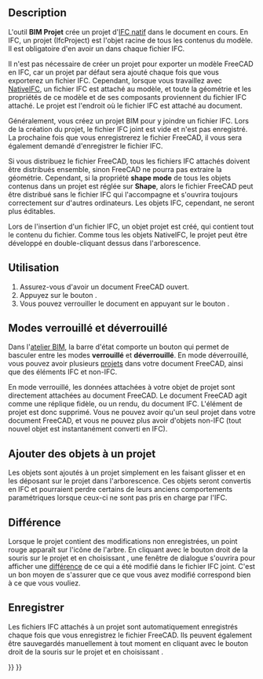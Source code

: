 <languages/>

{{Docnav/fr
|[[BIM_Sketch/fr|Esquisse]]
|[[Arch_Site/fr|Site]]
|[[BIM_Workbench/fr|Atelier BIM]]
|IconL=BIM_Sketch.svg
|IconR=Arch_Site.svg
|IconC=Workbench_BIM.svg
}}

{{GuiCommand/fr
|Name=BIM Project
|Name/fr=BIM Projet
|MenuLocation=3D/BIM → Projet
|Workbenches=[[BIM_Workbench/fr|BIM]]
|Shortcut=
|SeeAlso=
}}

==Description==

L'outil '''BIM Projet''' crée un projet d'[[NativeIFC/fr|IFC natif]] dans le document en cours. En IFC, un projet (IfcProject) est l'objet racine de tous les contenus du modèle. Il est obligatoire d'en avoir un dans chaque fichier IFC.

Il n'est pas nécessaire de créer un projet pour exporter un modèle FreeCAD en IFC, car un projet par défaut sera ajouté chaque fois que vous exporterez un fichier IFC. Cependant, lorsque vous travaillez avec [[NativeIFC/fr|NativeIFC]], un fichier IFC est attaché au modèle, et toute la géométrie et les propriétés de ce modèle et de ses composants proviennent du fichier IFC attaché. Le projet est l'endroit où le fichier IFC est attaché au document.

Généralement, vous créez un projet BIM pour y joindre un fichier IFC. Lors de la création du projet, le fichier IFC joint est vide et n'est pas enregistré. La prochaine fois que vous enregistrerez le fichier FreeCAD, il vous sera également demandé d'enregistrer le fichier IFC.

Si vous distribuez le fichier FreeCAD, tous les fichiers IFC attachés doivent être distribués ensemble, sinon FreeCAD ne pourra pas extraire la géométrie. Cependant, si la propriété '''shape mode''' de tous les objets contenus dans un projet est réglée sur '''Shape''', alors le fichier FreeCAD peut être distribué sans le fichier IFC qui l'accompagne et s'ouvrira toujours correctement sur d'autres ordinateurs. Les objets IFC, cependant, ne seront plus éditables.

Lors de l'insertion d'un fichier IFC, un objet projet est créé, qui contient tout le contenu du fichier. Comme tous les objets NativeIFC, le projet peut être développé en double-cliquant dessus dans l'arborescence.

<span id="Usage"></span>
==Utilisation==

# Assurez-vous d'avoir un document FreeCAD ouvert.
# Appuyez sur le bouton {{Button|[[Image:BIM_Project.svg|16px]] [[BIM_Project/fr|Projet]]}}.
# Vous pouvez verrouiller le document en appuyant sur le bouton {{Button|[[Image:IFC.svg|16px]] [[NativeIFC/fr#Modes_verrouillé_et_déverrouillé|Verrouiller en IFC]]}}.

<span id="Locked_and_unlocked_mode"></span>
== Modes verrouillé et déverrouillé ==

Dans l'[[BIM_Workbench/fr|atelier BIM]], la barre d'état comporte un bouton {{Button|[[Image:IFC.svg|16px]] [[Mode verrouillé|Verrouiller en IFC]]}} qui permet de basculer entre les modes '''verrouillé''' et '''déverrouillé'''. En mode déverrouillé, vous pouvez avoir plusieurs [[BIM_Project/fr|projets]] dans votre document FreeCAD, ainsi que des éléments IFC et non-IFC.

En mode verrouillé, les données attachées à votre objet de projet sont directement attachées au document FreeCAD. Le document FreeCAD agit comme une réplique fidèle, ou un rendu, du document IFC. L'élément de projet est donc supprimé. Vous ne pouvez avoir qu'un seul projet dans votre document FreeCAD, et vous ne pouvez plus avoir d'objets non-IFC (tout nouvel objet est instantanément converti en IFC).

<span id="Adding_objects_to_a_project"></span>
==Ajouter des objets à un projet==

Les objets sont ajoutés à un projet simplement en les faisant glisser et en les déposant sur le projet dans l'arborescence. Ces objets seront convertis en IFC et pourraient perdre certains de leurs anciens comportements paramétriques lorsque ceux-ci ne sont pas pris en charge par l'IFC.

<span id="Diff"></span>
==Différence==

Lorsque le projet contient des modifications non enregistrées, un point rouge apparaît sur l'icône de l'arbre. En cliquant avec le bouton droit de la souris sur le projet et en choisissant {{MenuCommand|IFC → Différence}}, une fenêtre de dialogue s'ouvrira pour afficher une [https://fr.wikipedia.org/wiki/Diff différence] de ce qui a été modifié dans le fichier IFC joint. C'est un bon moyen de s'assurer que ce que vous avez modifié correspond bien à ce que vous vouliez.

<span id="Saving"></span>
==Enregistrer==

Les fichiers IFC attachés à un projet sont automatiquement enregistrés chaque fois que vous enregistrez le fichier FreeCAD. Ils peuvent également être sauvegardés manuellement à tout moment en cliquant avec le bouton droit de la souris sur le projet et en choisissant {{MenuCommand|IFC → Enregistrer}}.


{{Docnav/fr
|[[BIM_Sketch/fr|Esquisse]]
|[[Arch_Site/fr|Site]]
|[[BIM_Workbench/fr|Atelier BIM]]
|IconL=BIM_Sketch.svg
|IconR=Arch_Site.svg
|IconC=Workbench_BIM.svg
}}

{{BIM_Tools_navi{{#translation:}}}}
{{Userdocnavi{{#translation:}}}}